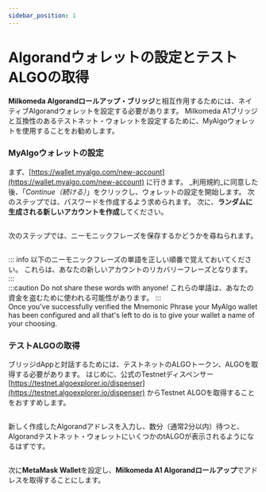 ```yaml
---
sidebar_position: 1
---
```



# Algorandウォレットの設定とテストALGOの取得

**Milkomeda Algorandロールアップ・ブリッジ**と相互作用するためには、ネイティブAlgorandウォレットを設定する必要があります。 Milkomeda A1ブリッジと互換性のあるテストネット・ウォレットを設定するために、MyAlgoウォレットを使用することをお勧めします。

### MyAlgoウォレットの設定

まず、[https://wallet.myalgo.com/new-account](https://wallet.myalgo.com/new-account) に行きます。 _利用規約_に同意した後、「_Continue（続ける）_」をクリックし、ウォレットの設定を開始します。 次のステップでは、パスワードを作成するよう求められます。 次に、**ランダムに生成される新しいアカウントを作成**してください。

<img src={myAlgoWallet} className="img-full" alt="" />

次のステップでは、ニーモニックフレーズを保存するかどうかを尋ねられます。

<img src={mnemonicphrase} className="img-full" alt="" />

::: info 
以下のニーモニックフレーズの単語を正しい順番で覚えておいてください。 これらは、あなたの新しいアカウントのリカバリーフレーズとなります。
:::    
:::caution
Do not share these words with anyone! これらの単語は、あなたの資金を盗むために使われる可能性があります。
:::    
Once you've successfully verified the Mnemonic Phrase your MyAlgo wallet has been configured and all that's left to do is to give your wallet a name of your choosing.

### テストALGOの取得

ブリッジdAppと対話するためには、テストネットのALGOトークン、ALGOを取得する必要があります。 はじめに、公式のTestnetディスペンサー [https://testnet.algoexplorer.io/dispenser](https://testnet.algoexplorer.io/dispenser) からTestnet ALGOを取得することをおすすめします。

<img src={algoDispenser} className="img-full" alt="" />

新しく作成したAlgorandアドレスを入力し、数分（通常2分以内）待つと、Algorandテストネット・ウォレットにいくつかのtALGOが表示されるようになるはずです。

<img src={algoWalletDashboard} className="img-full" alt="" />

次に**MetaMask Wallet**を設定し、**Milkomeda A1 Algorandロールアップ**でアドレスを取得することにします。
